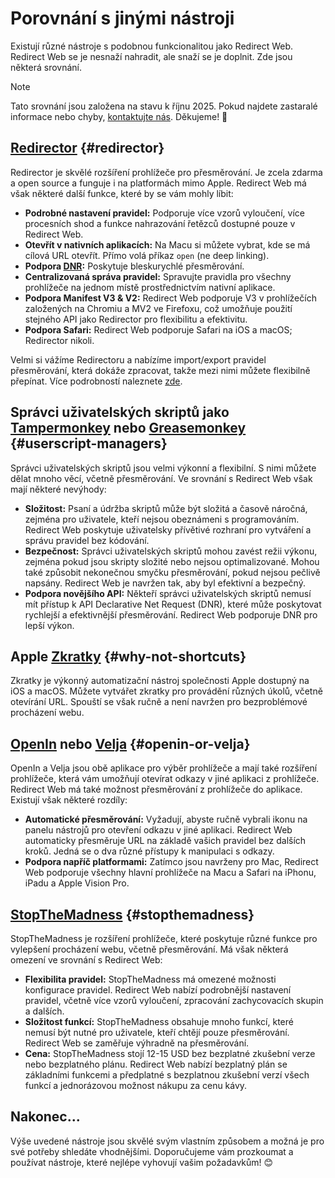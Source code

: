 # Porovnání s jinými nástroji

Existují různé nástroje s podobnou funkcionalitou jako Redirect Web. Redirect Web se je nesnaží nahradit, ale snaží se je doplnit. Zde jsou některá srovnání.

> [!NOTE]
> Tato srovnání jsou založena na stavu k říjnu 2025. Pokud najdete zastaralé informace nebo chyby, [kontaktujte nás](/contact-us). Děkujeme! 🙏

## [Redirector](https://github.com/einaregilsson/Redirector) {#redirector}

Redirector je skvělé rozšíření prohlížeče pro přesměrování. Je zcela zdarma a open source a funguje i na platformách mimo Apple. Redirect Web má však některé další funkce, které by se vám mohly líbit:

*   **Podrobné nastavení pravidel:** Podporuje více vzorů vyloučení, více procesních shod a funkce nahrazování řetězců dostupné pouze v Redirect Web.
*   **Otevřít v nativních aplikacích:** Na Macu si můžete vybrat, kde se má cílová URL otevřít. Přímo volá příkaz `open` (ne deep linking).
*   **Podpora [DNR](https://blog.mozilla.org/addons/2023/05/17/declarativenetrequest-available-in-firefox/):** Poskytuje bleskurychlé přesměrování.
*   **Centralizovaná správa pravidel:** Spravujte pravidla pro všechny prohlížeče na jednom místě prostřednictvím nativní aplikace.
*   **Podpora Manifest V3 & V2:** Redirect Web podporuje V3 v prohlížečích založených na Chromiu a MV2 ve Firefoxu, což umožňuje použití stejného API jako Redirector pro flexibilitu a efektivitu.
*   **Podpora Safari:** Redirect Web podporuje Safari na iOS a macOS; Redirector nikoli.

Velmi si vážíme Redirectoru a nabízíme import/export pravidel přesměrování, která dokáže zpracovat, takže mezi nimi můžete flexibilně přepínat. Více podrobností naleznete [zde](/export-or-import-rules).

## Správci uživatelských skriptů jako [Tampermonkey](https://www.tampermonkey.net/) nebo [Greasemonkey](https://www.greasespot.net/) {#userscript-managers}

Správci uživatelských skriptů jsou velmi výkonní a flexibilní. S nimi můžete dělat mnoho věcí, včetně přesměrování. Ve srovnání s Redirect Web však mají některé nevýhody:

*   **Složitost:** Psaní a údržba skriptů může být složitá a časově náročná, zejména pro uživatele, kteří nejsou obeznámeni s programováním. Redirect Web poskytuje uživatelsky přívětivé rozhraní pro vytváření a správu pravidel bez kódování.
*   **Bezpečnost:** Správci uživatelských skriptů mohou zavést režii výkonu, zejména pokud jsou skripty složité nebo nejsou optimalizované. Mohou také způsobit nekonečnou smyčku přesměrování, pokud nejsou pečlivě napsány. Redirect Web je navržen tak, aby byl efektivní a bezpečný.
*   **Podpora novějšího API:** Někteří správci uživatelských skriptů nemusí mít přístup k API Declarative Net Request (DNR), které může poskytovat rychlejší a efektivnější přesměrování. Redirect Web podporuje DNR pro lepší výkon.

## Apple [Zkratky](https://support.apple.com/guide/shortcuts/welcome/ios) {#why-not-shortcuts}

Zkratky je výkonný automatizační nástroj společnosti Apple dostupný na iOS a macOS. Můžete vytvářet zkratky pro provádění různých úkolů, včetně otevírání URL. Spouští se však ručně a není navržen pro bezproblémové procházení webu.

## [OpenIn](https://loshadki.app/openin4/) nebo [Velja](https://sindresorhus.com/velja) {#openin-or-velja}

OpenIn a Velja jsou obě aplikace pro výběr prohlížeče a mají také rozšíření prohlížeče, která vám umožňují otevírat odkazy v jiné aplikaci z prohlížeče. Redirect Web má také možnost přesměrování z prohlížeče do aplikace. Existují však některé rozdíly:

*   **Automatické přesměrování:** Vyžadují, abyste ručně vybrali ikonu na panelu nástrojů pro otevření odkazu v jiné aplikaci. Redirect Web automaticky přesměruje URL na základě vašich pravidel bez dalších kroků. Jedná se o dva různé přístupy k manipulaci s odkazy.
*   **Podpora napříč platformami:** Zatímco jsou navrženy pro Mac, Redirect Web podporuje všechny hlavní prohlížeče na Macu a Safari na iPhonu, iPadu a Apple Vision Pro.

## [StopTheMadness](https://underpassapp.com/StopTheMadness/) {#stopthemadness}

StopTheMadness je rozšíření prohlížeče, které poskytuje různé funkce pro vylepšení procházení webu, včetně přesměrování. Má však některá omezení ve srovnání s Redirect Web: 

*   **Flexibilita pravidel:** StopTheMadness má omezené možnosti konfigurace pravidel. Redirect Web nabízí podrobnější nastavení pravidel, včetně více vzorů vyloučení, zpracování zachycovacích skupin a dalších.
*   **Složitost funkcí:** StopTheMadness obsahuje mnoho funkcí, které nemusí být nutné pro uživatele, kteří chtějí pouze přesměrování. Redirect Web se zaměřuje výhradně na přesměrování.
*   **Cena:** StopTheMadness stojí 12-15 USD bez bezplatné zkušební verze nebo bezplatného plánu. Redirect Web nabízí bezplatný plán se základními funkcemi a předplatné s bezplatnou zkušební verzí všech funkcí a jednorázovou možnost nákupu za cenu kávy.

## Nakonec...

Výše uvedené nástroje jsou skvělé svým vlastním způsobem a možná je pro své potřeby shledáte vhodnějšími. Doporučujeme vám prozkoumat a používat nástroje, které nejlépe vyhovují vašim požadavkům! 😊
